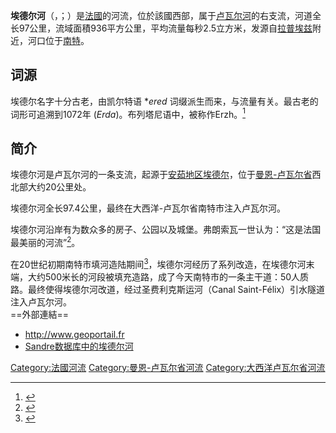 {{noteTA
|G1=法国地名
|G2=单位
}}
{{Infobox river
| name              = 埃德爾河
| native_name       = Erdre<br>Erzh
| image             = Nantes Erdre-02.jpg
| map               = Erdre.png
| image_caption     = 流经[[南特|南特]]的埃德爾河
| source1_location  = [[曼恩-卢瓦尔省|曼恩-卢瓦尔省]] 
| mouth_location    = [[卢瓦尔河|卢瓦尔河]]
| mouth_coordinates = {{coord|47|12|42|N|1|32|22|W|name=Loire-Erdre|display=inline,title}}
| progression       = {{RLoire}}
| subdivision_type1 = [[世界政區索引|国家]]
| subdivision_name1 = {{FR}}
| length            = {{convert|97.4|km|abbr=on}}
| source1_elevation = 
| discharge1_avg    = {{convert|2.5|m3/s|abbr=on}}
| basin_size        = {{convert|936|km2|abbr=on}}
}}
'''埃德尔河'''（{{lang-fr|Erdre}}，{{IPA-fr|ɛʁdʁ}}；{{lang-br|Erzh}}）是[[法國|法國]]的河流，位於該國西部，属于[[卢瓦尔河|卢瓦尔河]]的右支流，河道全长97公里，流域面積936平方公里，平均流量每秒2.5立方米，发源自[[拉普埃兹|拉普埃兹]]附近，河口位于[[南特|南特]]。

== 词源 ==
埃德尔名字十分古老，由凯尔特语 *''ered'' 词缀派生而来，与流量有关。最古老的词形可追溯到1072年 (''Erda'')。布列塔尼语中，被称作Erzh。<ref>{{Cite book|title=Toponymie générale de la France : étymologie de 35 000 noms de lieux, vol. 1 : Formations préceltiques, celtiques, romanes|author=Ernest Nègre|publisher=Librairie Droz, coll|year=|isbn=978-2-600-02884-4|location=日内瓦|pages=}}</ref>

== 简介 ==
埃德尔河是卢瓦尔河的一条支流，起源于[[安茹地区埃德尔|安茹地区埃德尔]]，位于[[曼恩-卢瓦尔省|曼恩-卢瓦尔省]]西北部大约20公里处。

埃德尔河全长97.4公里，最终在大西洋-卢瓦尔省南特市注入卢瓦尔河。

埃德尔河沿岸有为数众多的房子、公园以及城堡。弗朗索瓦一世认为：“这是法国最美丽的河流”<ref>{{Cite web|title=L'Erdre : « La plus belle rivière de France »|url=https://www.lesechos.fr/22/07/1998/LesEchos/17692-077-ECH_l-erdre-----la-plus-belle-riviere-de-france--.htm|work=lesechos.fr|accessdate=2019-02-27|language=fr}}</ref>。

在20世纪初期南特市填河造陆期间<ref>{{Cite journal|title=Comblements de Nantes|url=https://fr.wikipedia.org/w/index.php?title=Comblements_de_Nantes&oldid=156878369|date=2019-02-19|journal=Wikipédia|language=fr|access-date=2019-02-27|archive-date=2020-07-16|archive-url=https://web.archive.org/web/20200716093342/https://fr.wikipedia.org/w/index.php?title=Comblements_de_Nantes&oldid=156878369|dead-url=no}}</ref>，埃德尔河经历了系列改造，在埃德尔河末端，大约500米长的河段被填充造路，成了今天南特市的一条主干道：50人质路。最终使得埃德尔河改道，经过圣费利克斯运河（Canal Saint-Félix）引水隧道注入卢瓦尔河。
<br />
==外部連結==
*http://www.geoportail.fr{{Wayback|url=http://www.geoportail.fr/ |date=20101215171356 }}
*[http://sandre.eaufrance.fr/app/chainage/courdo/htm/M63-030-.php?cg=M63-030- Sandre数据库中的埃德尔河]

[[Category:法國河流|Category:法國河流]]
[[Category:曼恩-卢瓦尔省河流|Category:曼恩-卢瓦尔省河流]]
[[Category:大西洋卢瓦尔省河流|Category:大西洋卢瓦尔省河流]]